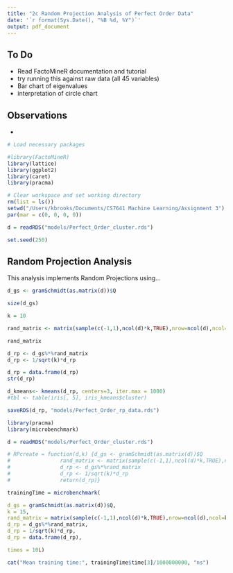 ```yaml
---
title: "2c Random Projection Analysis of Perfect Order Data"
date: '`r format(Sys.Date(), "%B %d, %Y")`'
output: pdf_document
---
```


To Do
-----
* Read FactoMineR documentation and tutorial
* try running this against raw data (all 45 variables)
* Bar chart of eigenvalues
* interpretation of circle chart

Observations
------------
* 

```r
# Load necessary packages 

#library(FactoMineR)
library(lattice)
library(ggplot2)
library(caret)
library(pracma)

```

```r
# Clear workspace and set working directory
rm(list = ls())
setwd("/Users/kbrooks/Documents/CS7641 Machine Learning/Assignment 3")
par(mar = c(0, 0, 0, 0))

d = readRDS("models/Perfect_Order_cluster.rds")

set.seed(250)
```

Random Projection Analysis
-----------------------------

This analysis implements Random Projections using...

```r

d_gs <- gramSchmidt(as.matrix(d))$Q

size(d_gs)

k = 10

rand_matrix <- matrix(sample(c(-1,1),ncol(d)*k,TRUE),nrow=ncol(d),ncol=k)

rand_matrix

d_rp <- d_gs%*%rand_matrix
d_rp <- 1/sqrt(k)*d_rp

d_rp = data.frame(d_rp)
str(d_rp)

d_kmeans<- kmeans(d_rp, centers=3, iter.max = 1000)
#tbl <- table(iris[, 5], iris_kmeans$cluster)

saveRDS(d_rp, "models/Perfect_Order_rp_data.rds")

```

```r

library(pracma)
library(microbenchmark)

d = readRDS("models/Perfect_Order_cluster.rds")

# RPcreate = function(d,k) {d_gs <- gramSchmidt(as.matrix(d))$Q
#                rand_matrix <- matrix(sample(c(-1,1),ncol(d)*k,TRUE),nrow=ncol(d),ncol=k)
#                d_rp <- d_gs%*%rand_matrix
#                d_rp <- 1/sqrt(k)*d_rp
#                return(d_rp)}

trainingTime = microbenchmark(

d_gs = gramSchmidt(as.matrix(d))$Q,
k = 15,
rand_matrix = matrix(sample(c(-1,1),ncol(d)*k,TRUE),nrow=ncol(d),ncol=k),
d_rp = d_gs%*%rand_matrix,
d_rp = 1/sqrt(k)*d_rp,
d_rp = data.frame(d_rp),

times = 10L)

cat("Mean training time:", trainingTime$time[3]/1000000000, "ns")
```